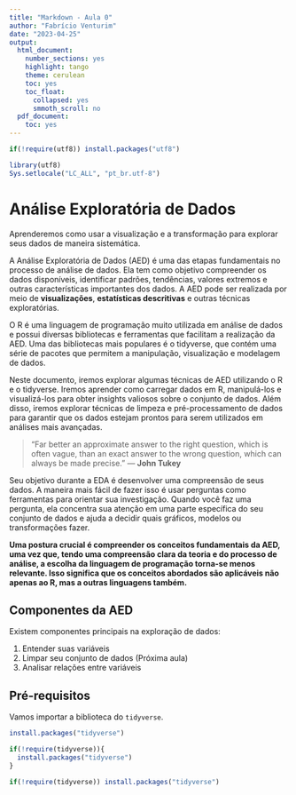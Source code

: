 ```yaml
---
title: "Markdown - Aula 0"
author: "Fabrício Venturim"
date: "2023-04-25"
output: 
  html_document:
    number_sections: yes
    highlight: tango
    theme: cerulean
    toc: yes
    toc_float:
      collapsed: yes
      smmoth_scroll: no
  pdf_document:
    toc: yes
---
```


```r
if(!require(utf8)) install.packages("utf8") 

library(utf8)
Sys.setlocale("LC_ALL", "pt_br.utf-8") 
```

# Análise Exploratória de Dados

Aprenderemos como usar a visualização e a transformação para explorar seus dados de maneira sistemática.

A Análise Exploratória de Dados (AED) é uma das etapas fundamentais no processo de análise de dados. Ela tem como objetivo compreender os dados disponíveis, identificar padrões, tendências, valores extremos e outras características importantes dos dados. A AED pode ser realizada por meio de **visualizações**, **estatísticas descritivas** e outras técnicas exploratórias.

O R é uma linguagem de programação muito utilizada em análise de dados e possui diversas bibliotecas e ferramentas que facilitam a realização da AED. Uma das bibliotecas mais populares é o tidyverse, que contém uma série de pacotes que permitem a manipulação, visualização e modelagem de dados.

Neste documento, iremos explorar algumas técnicas de AED utilizando o R e o tidyverse. Iremos aprender como carregar dados em R, manipulá-los e visualizá-los para obter insights valiosos sobre o conjunto de dados. Além disso, iremos explorar técnicas de limpeza e pré-processamento de dados para garantir que os dados estejam prontos para serem utilizados em análises mais avançadas.

>“Far better an approximate answer to the right question, which is often vague, than an exact answer to the wrong question, which can always be made precise.” — **John Tukey**

Seu objetivo durante a EDA é desenvolver uma compreensão de seus dados. A maneira mais fácil de fazer isso é usar perguntas como ferramentas para orientar sua investigação. Quando você faz uma pergunta, ela concentra sua atenção em uma parte específica do seu conjunto de dados e ajuda a decidir quais gráficos, modelos ou transformações fazer.

**Uma postura crucial é compreender os conceitos fundamentais da AED, uma vez que, tendo uma compreensão clara da teoria e do processo de análise, a escolha da linguagem de programação torna-se menos relevante. Isso significa que os conceitos abordados são aplicáveis não apenas ao R, mas a outras linguagens também.**


## Componentes da AED

Existem componentes principais na exploração de dados:

1. Entender suas variáveis
2. Limpar seu conjunto de dados (Próxima aula)
3. Analisar relações entre variáveis

## Pré-requisitos

Vamos importar a biblioteca do `tidyverse`.

```r
install.packages("tidyverse")
```

```r
if(!require(tidyverse)){
  install.packages("tidyverse")
}
```

```r
if(!require(tidyverse)) install.packages("tidyverse")
```
